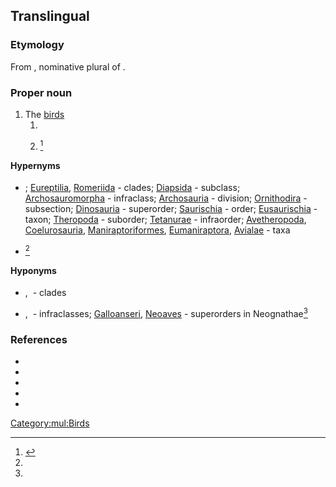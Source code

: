 {{also|aves}}
==Translingual==

===Etymology===
From {{der|mul|la|avēs}}, nominative plural of {{m|la|avis||bird}}.

===Proper noun===
{{taxoninfl}}

# The [[bird]]s
## {{taxon|class|subphylum|Vertebrata}}
## {{taxon|subclass|class|Reptilia}}<ref name="Ruggiero">{{R:Ruggiero}}</ref>

====Hypernyms====
* {{sense|class}} {{Reptilia Hypernyms}}; [[Eureptilia]], [[Romeriida]]&nbsp;- clades; [[Diapsida]]&nbsp;- subclass; [[Archosauromorpha]]&nbsp;- infraclass; [[Archosauria]]&nbsp;- division; [[Ornithodira]]&nbsp;- subsection; [[Dinosauria]]&nbsp;- superorder; [[Saurischia]]&nbsp;- order; [[Eusaurischia]]&nbsp;- taxon; [[Theropoda]]&nbsp;- suborder; [[Tetanurae]]&nbsp;- infraorder; [[Avetheropoda]], [[Coelurosauria]], [[Maniraptoriformes]], [[Eumaniraptora]], [[Avialae]]&nbsp;- taxa
* {{sense|subclass}} {{Reptilia Hypernyms}}<ref name=Ruggiero />

====Hyponyms====
* {{sense|class}} {{l|mul|Neognathae}}, {{l|mul|Paleognathae}}&nbsp;- clades
* {{sense|subclass}} {{l|mul|Neognathae}}, {{l|mul|Paleognathae}}&nbsp;- infraclasses; [[Galloanseri]], [[Neoaves]]&nbsp;- superorders in Neognathae<ref name=Ruggiero />

===References===
* {{R:Century 1911}}
* {{R:OneLook}}
* {{pedia}}
* {{specieslite}}
* {{comcatlite}}
<references />

[[Category:mul:Birds]]
